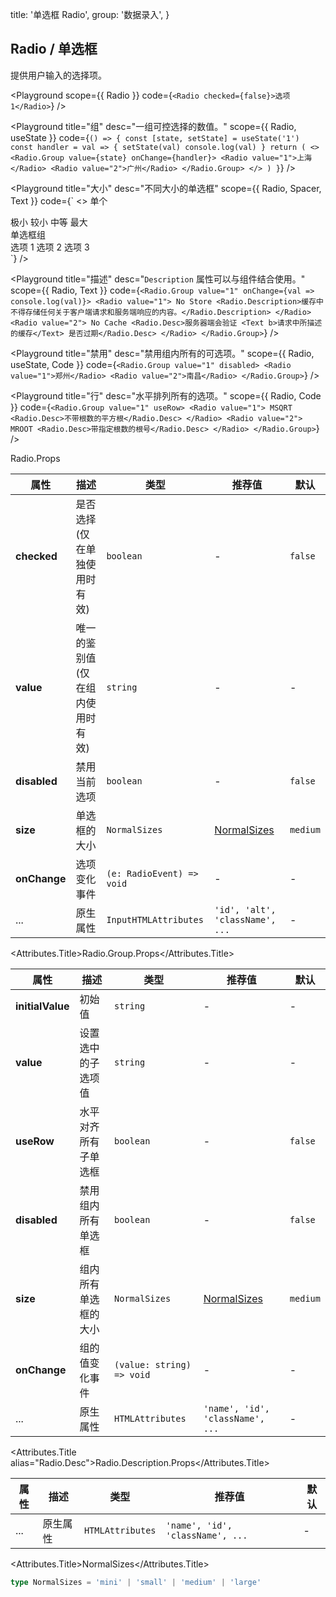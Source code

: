 
  title: '单选框 Radio',
  group: '数据录入',
}

## Radio / 单选框

提供用户输入的选择项。

<Playground
  scope={{ Radio }}
  code={`
<Radio checked={false}>选项 1</Radio>
`}
/>

<Playground
  title="组"
  desc="一组可控选择的数值。"
  scope={{ Radio, useState }}
  code={`
() => {
  const [state, setState] = useState('1')
  const handler = val => {
    setState(val)
    console.log(val)
  }
  return (
    <>
      <Radio.Group value={state} onChange={handler}>
        <Radio value="1">上海</Radio>
        <Radio value="2">广州</Radio>
      </Radio.Group>
    </>
  )
}
`}
/>

<Playground
  title="大小"
  desc="不同大小的单选框"
  scope={{ Radio, Spacer, Text }}
  code={`
<>
  <Text span size="12px" type="secondary">单个</Text>
  <div style={{ paddingLeft: '.25rem', marginTop: '.25rem' }}>
    <Radio checked={false} size="mini">极小</Radio>
    <Radio checked={false} size="small">较小</Radio>
    <Radio checked={false} size="medium">中等</Radio>
    <Radio checked={false} size="large">最大</Radio>
  </div>
  <Spacer h={.5} />
  <Text span size="12px" type="secondary">单选框组</Text>
  <div style={{ paddingLeft: '.25rem', marginTop: '.25rem' }}>
    <Radio.Group size="mini">
      <Radio value="1">选项 1</Radio>
      <Radio value="2">选项 2</Radio>
      <Radio value="3">选项 3</Radio>
    </Radio.Group>
  </div>
</>
`}
/>

<Playground
  title="描述"
  desc="`Description` 属性可以与组件结合使用。"
  scope={{ Radio, Text }}
  code={`
<Radio.Group value="1" onChange={val => console.log(val)}>
  <Radio value="1">
    No Store
    <Radio.Description>缓存中不得存储任何关于客户端请求和服务端响应的内容。</Radio.Description>
  </Radio>
  <Radio value="2">
    No Cache
    <Radio.Desc>服务器端会验证 <Text b>请求中所描述的缓存</Text> 是否过期</Radio.Desc>
  </Radio>
</Radio.Group>
`}
/>

<Playground
  title="禁用"
  desc="禁用组内所有的可选项。"
  scope={{ Radio, useState, Code }}
  code={`
<Radio.Group value="1" disabled>
  <Radio value="1">郑州</Radio>
  <Radio value="2">南昌</Radio>
</Radio.Group>
`}
/>

<Playground
  title="行"
  desc="水平排列所有的选项。"
  scope={{ Radio, Code }}
  code={`
<Radio.Group value="1" useRow>
  <Radio value="1">
    MSQRT
    <Radio.Desc>不带根数的平方根</Radio.Desc>
  </Radio>
  <Radio value="2">
    MROOT
    <Radio.Desc>带指定根数的根号</Radio.Desc>
  </Radio>
</Radio.Group>
`}
/>

<Attributes edit="/pages/zh-cn/components/radio.mdx">
<Attributes.Title>Radio.Props</Attributes.Title>

| 属性         | 描述                              | 类型                      | 推荐值                          | 默认     |
| ------------ | --------------------------------- | ------------------------- | ------------------------------- | -------- |
| **checked**  | 是否选择 (仅在单独使用时有效)     | `boolean`                 | -                               | `false`  |
| **value**    | 唯一的鉴别值 (仅在组内使用时有效) | `string`                  | -                               | -        |
| **disabled** | 禁用当前选项                      | `boolean`                 | -                               | `false`  |
| **size**     | 单选框的大小                      | `NormalSizes`             | [NormalSizes](#normalsizes)     | `medium` |
| **onChange** | 选项变化事件                      | `(e: RadioEvent) => void` | -                               | -        |
| ...          | 原生属性                          | `InputHTMLAttributes`     | `'id', 'alt', 'className', ...` | -        |

<Attributes.Title>Radio.Group.Props</Attributes.Title>

| 属性             | 描述                 | 类型                      | 推荐值                           | 默认     |
| ---------------- | -------------------- | ------------------------- | -------------------------------- | -------- |
| **initialValue** | 初始值               | `string`                  | -                                | -        |
| **value**        | 设置选中的子选项值   | `string`                  | -                                | -        |
| **useRow**       | 水平对齐所有子单选框 | `boolean`                 | -                                | `false`  |
| **disabled**     | 禁用组内所有单选框   | `boolean`                 | -                                | `false`  |
| **size**         | 组内所有单选框的大小 | `NormalSizes`             | [NormalSizes](#normalsizes)      | `medium` |
| **onChange**     | 组的值变化事件       | `(value: string) => void` | -                                | -        |
| ...              | 原生属性             | `HTMLAttributes`          | `'name', 'id', 'className', ...` | -        |

<Attributes.Title alias="Radio.Desc">Radio.Description.Props</Attributes.Title>

| 属性 | 描述     | 类型             | 推荐值                           | 默认 |
| ---- | -------- | ---------------- | -------------------------------- | ---- |
| ...  | 原生属性 | `HTMLAttributes` | `'name', 'id', 'className', ...` | -    |

<Attributes.Title>NormalSizes</Attributes.Title>

```ts
type NormalSizes = 'mini' | 'small' | 'medium' | 'large'
```

</Attributes>

